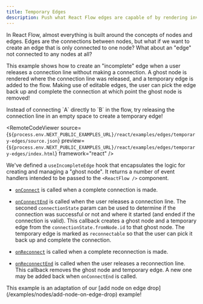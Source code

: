 ```yaml
---
title: Temporary Edges
description: Push what React Flow edges are capable of by rendering invisible ghost nodes.
---
```



<ExampleLayout>

In React Flow, almost everything is built around the concepts of nodes and edges.
Edges are the connections between nodes, but what if we want to create an edge
that is only connected to one node? What about an "edge" not connected to any
nodes at all?

This example shows how to create an "incomplete" edge when a user releases a
connection line without making a connection. A ghost node is rendered where the
connection line was released, and a temporary edge is added to the flow. Making
use of editable edges, the user can pick the edge back up and complete the
connection at which point the ghost node is removed!

<Callout type="info">
  Instead of connecting `A` directly to `B` in the flow, try releasing the
  connection line in an empty space to create a temporary edge!
</Callout>

<RemoteCodeViewer
  source={`${process.env.NEXT_PUBLIC_EXAMPLES_URL}/react/examples/edges/temporary-edges/source.json`}
  preview={`${process.env.NEXT_PUBLIC_EXAMPLES_URL}/react/examples/edges/temporary-edges/index.html`}
  framework="react"
/>

We've defined a `useIncompleteEdge` hook that encapsulates the logic for creating
and managing a "ghost node". It returns a number of event handlers intended to be
passed to the `<ReactFlow />` component.

- [`onConnect`](/api-reference/react-flow#on-connect) is called when a complete
  connection is made.

- [`onConnectEnd`](/api-reference/react-flow#on-connect-end) is called when the
  user releases a connection line. The seconed `connectionState` param can be used
  to determine if the connection was successful or not and where it started
  (and ended if the connection is valid). This callback creates a ghost node and a
  temporary edge from the `connectionState.fromNode.id` to that ghost node. The temporary
  edge is marked as `reconnectable` so that the user can pick it back up and
  complete the connection.

- [`onReconnect`](/api-reference/react-flow#on-reconnect) is called when a complete
  reconnection is made.

- [`onReconnectEnd`](/api-reference/react-flow#on-reconnect-start) is called when
  the user releases a reconnection line. This callback removes the ghost node and
  temporary edge. A new one may be added back when `onConnectEnd` is called.

<Callout type="info">
  This example is an adaptation of our [add node on edge
  drop](/examples/nodes/add-node-on-edge-drop) example!
</Callout>

</ExampleLayout>
